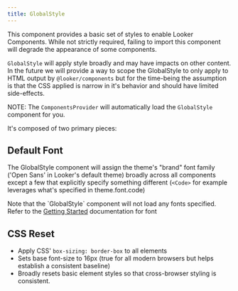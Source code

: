 ```yaml
---
title: GlobalStyle
---
```



This component provides a basic set of styles to enable Looker Components. While not strictly required, failing to import this component will degrade the appearance of some components.

`GlobalStyle` will apply style broadly and may have impacts on other content. In the future we will provide a way to scope the GlobalStyle to only apply to HTML output by `@looker/components` but for the time-being the assumption is that the CSS applied is narrow in it's behavior and should have limited side-effects.

NOTE: The `ComponentsProvider` will automatically load the `GlobalStyle` component for you.

It's composed of two primary pieces:

## Default Font

The GlobalStyle component will assign the theme's "brand" font family ('Open Sans' in Looker's default theme) broadly across all components except a few that explicitly specify something different (`<Code>` for example leverages what's specified in theme.font.code)

<MessageBar>
  Note that the `GlobalStyle` component will not load any fonts specified. Refer
  to the <a href="../getting-started">Getting Started</a> documentation for font
</MessageBar>

## CSS Reset

- Apply CSS' `box-sizing: border-box` to all elements
- Sets base font-size to 16px (true for all modern browsers but helps establish a consistent baseline)
- Broadly resets basic element styles so that cross-browser styling is consistent.
